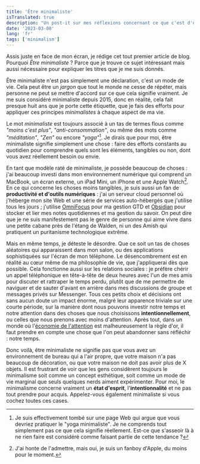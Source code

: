```yaml
---
title: 'Être minimaliste'
isTranslated: true
description: "Un post-it sur mes réflexions concernant ce que c'est d'être minimaliste."
date: '2023-03-08'
lang: 'fr'
tags: ['minimalism']
---
```


Assis juste en face de mon écran, je rédige cet tout premier article de blog. Pourquoi _Être minimaliste_ ? Parce que je trouve ce sujet intéressant mais aussi nécessaire pour expliquer les titres que je me suis donnés.

Être minimaliste n'est pas simplement une déclaration, c'est un mode de vie. Cela peut être un _jargon_ que tout le monde ne cesse de répéter, mais personne ne peut se mettre d'accord sur ce que cela signifie vraiment. Je me suis considéré minimaliste depuis 2015, donc en réalité, cela fait presque huit ans que je porte cette étiquette, que je fais des efforts pour appliquer ces principes _minimalistes_ à chaque aspect de ma vie.

Le mot _minimaliste_ est toujours associé à un tas de termes flous comme _"moins c'est plus"_, _"anti-consommation"_, ou même des mots comme _"méditation"_, _"Zen"_ ou encore _"yoga"_[^1]. Je dirais que pour moi, être minimaliste signifie simplement une chose : faire des efforts constants au quotidien pour comprendre quels sont les éléments, tangibles ou non, dont vous avez réellement besoin ou envie.

[^1]: Je suis effectivement tombé sur une page Web qui argue que vous devriez pratiquer le "yoga minimaliste". Je ne comprends tout simplement pas ce que cela signifie réellement. Est-ce que s'asseoir là à ne rien faire est considéré comme faisant partie de cette tendance ?

En tant que modèle raté de minimaliste, je possède beaucoup de choses : j'ai beaucoup investi dans mon environnement numérique qui comprend un MacBook, un écran externe, un iPad Mini, un iPhone et une Apple Watch[^2]. En ce qui concerne les choses moins tangibles, je suis aussi un fan de **productivité et d'outils numériques** : j'ai un serveur cloud personnel où j'héberge mon site Web et une série de services auto-hébergés que j'utilise tous les jours ; j'utilise [OmniFocus](https://www.omnigroup.com/omnifocus/) pour ma gestion GTD et [Obsidian](https://obsidian.md/) pour stocker et lier mes notes quotidiennes et ma gestion du savoir. On peut dire que je ne suis manifestement pas le genre de personne qui aime vivre dans une petite cabane près de l'étang de Walden, ni un des Amish qui pratiquent un puritanisme technologique extrême.

Mais en même temps, je déteste le désordre. Que ce soit un tas de choses aléatoires qui apparaissent dans mon salon, ou des applications sophistiquées sur l'écran de mon téléphone. Le désencombrement est en réalité au cœur même de ma philosophie de vie, que j'appliquerai dès que possible. Cela fonctionne aussi sur les relations sociales : je préfère chérir un appel téléphonique en tête-à-tête de deux heures avec l'un de mes amis pour discuter et rattraper le temps perdu, plutôt que de me permettre de naviguer et de sauter d'avant en arrière dans mes discussions de groupe et messages privés sur Messenger. Tous ces petits choix et décisions ont sans aucun doute un impact énorme, malgré leur apparence triviale sur une courte période, sur la manière dont nous pouvons investir notre temps et notre attention dans des choses que nous choisissons **intentionnellement**, ou celles que nous prenons avec moins d'attention. Après tout, dans un monde où l'[économie de l'attention](https://fr.wikipedia.org/wiki/Économie_de_l'attention) est malheureusement la règle d'or, il faut prendre en compte une chose que l'on peut abandonner sans réfléchir : notre temps.

Donc voilà, être minimaliste ne signifie pas que vous avez un environnement de bureau qui a l'air propre, que votre maison n'a pas beaucoup de décoration, ou que votre maison ne doit pas avoir plus de X objets. Il est frustrant de voir que les gens considèrent toujours le minimalisme soit comme un concept esthétique, soit comme un mode de vie marginal que seuls quelques nerds aiment expérimenter. Pour moi, le minimalisme concerne vraiment un **état d'esprit**, l'**intentionnalité** et ne pas tout prendre pour acquis. Appelez-vous également minimaliste si vous cochez toutes ces cases.

[^2]: J'ai honte de l'admettre, mais oui, je suis un fanboy d'Apple, du moins pour le moment.
